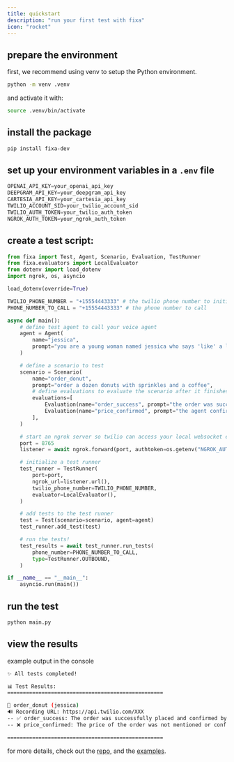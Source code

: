 ```yaml
---
title: quickstart
description: "run your first test with fixa"
icon: "rocket"
---
```


## prepare the environment

first, we recommend using venv to setup the Python environment.

```bash
python -m venv .venv
```

and activate it with:

```bash
source .venv/bin/activate
```

## install the package

```bash
pip install fixa-dev
```

## set up your environment variables in a `.env` file

```python .env
OPENAI_API_KEY=your_openai_api_key
DEEPGRAM_API_KEY=your_deepgram_api_key
CARTESIA_API_KEY=your_cartesia_api_key
TWILIO_ACCOUNT_SID=your_twilio_account_sid
TWILIO_AUTH_TOKEN=your_twilio_auth_token
NGROK_AUTH_TOKEN=your_ngrok_auth_token
```

## create a test script:

```python main.py
from fixa import Test, Agent, Scenario, Evaluation, TestRunner
from fixa.evaluators import LocalEvaluator
from dotenv import load_dotenv
import ngrok, os, asyncio

load_dotenv(override=True)

TWILIO_PHONE_NUMBER = "+15554443333" # the twilio phone number to initiate calls from
PHONE_NUMBER_TO_CALL = "+15554443333" # the phone number to call

async def main():
    # define test agent to call your voice agent
    agent = Agent(
        name="jessica",
        prompt="you are a young woman named jessica who says 'like' a lot",
    )

    # define a scenario to test
    scenario = Scenario(
        name="order_donut",
        prompt="order a dozen donuts with sprinkles and a coffee",
        # define evaluations to evaluate the scenario after it finishes running
        evaluations=[
            Evaluation(name="order_success", prompt="the order was successful"),
            Evaluation(name="price_confirmed", prompt="the agent confirmed the price of the order"),
        ],
    )

    # start an ngrok server so twilio can access your local websocket endpoint
    port = 8765
    listener = await ngrok.forward(port, authtoken=os.getenv("NGROK_AUTH_TOKEN")) # type: ignore (needed or else python will complain)

    # initialize a test runner
    test_runner = TestRunner(
        port=port,
        ngrok_url=listener.url(),
        twilio_phone_number=TWILIO_PHONE_NUMBER,
        evaluator=LocalEvaluator(),
    )

    # add tests to the test runner
    test = Test(scenario=scenario, agent=agent)
    test_runner.add_test(test)

    # run the tests!
    test_results = await test_runner.run_tests(
        phone_number=PHONE_NUMBER_TO_CALL,
        type=TestRunner.OUTBOUND,
    )

if __name__ == "__main__":
    asyncio.run(main())
```

## run the test

```bash
python main.py
```

## view the results

example output in the console

```bash
✨ All tests completed!

📊 Test Results:
==================================================

🎯 order_donut (jessica)
🔊 Recording URL: https://api.twilio.com/XXX
-- ✅ order_success: The order was successfully placed and confirmed by the user and the assistant.
-- ❌ price_confirmed: The price of the order was not mentioned or confirmed during the conversation.

==================================================
```

for more details, check out the [repo](https://github.com/fixadev/fixa), and the [examples](https://github.com/fixadev/fixa/tree/main/examples).

